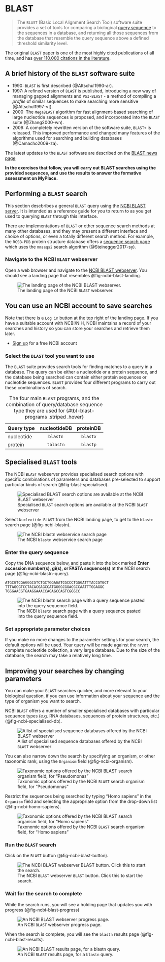 # BLAST

> The `BLAST` (Basic Local Alignment Search Tool) software suite provides a set of tools for comparing a biological [query sequence](glossary.qmd#query-sequence) to the sequences in a database, and returning all those sequences from the database that resemble the query sequence above a defined threshold similarity level.

::: { .callout-note }
The original `BLAST` paper is one of the most highly cited publications of all time, and has [over 110,000 citations in the literature](https://scholar.google.co.uk/scholar?cites=13256359684734893683&as_sdt=2005&sciodt=0,5&hl=en).
:::

::: { .callout-tip collapse="true"}
## A brief history of the `BLAST` software suite

- 1990: `BLAST` is first described (@Altschul1990-ar).
- 1997: A refined version of `BLAST` is published, introducing a new way of managing gapped alignments and `PSI-BLAST` - a method of compiling a _profile_ of similar sequences to make searching more sensitive (@Altschul1997-vt).
- 2000: The `MegaBLAST` algorithm for fast alignment-based searching of large nucleotide sequences is proposed, and incorporated into the `BLAST` suite (@Zhang2000-wn).
- 2009: A completely rewritten version of the software suite, `BLAST+` is released. This improved performance and changed many features of the algorithms used for searching and building databases (@Camacho2009-za).

The latest updates to the `BLAST` software are described on the [BLAST news page](https://blast.ncbi.nlm.nih.gov/doc/blast-news/2023-BLAST-News.html)
:::

::: { .callout-important }
**In the exercises that follow, you will carry out BLAST searches using the provided sequences, and use the results to answer the formative assessment on MyPlace.**
:::

## Performing a `BLAST` search

This section descbribes a general `BLAST` query using the [NCBI BLAST server](https://blast.ncbi.nlm.nih.gov/Blast.cgi). It is intended as a reference guide for you to return to as you get used to querying `BLAST` through this interface.

::: { .callout-caution }
There are implementations of `BLAST` or other sequence search methods at many other databases, and they may present a different interface and choice of options, or even a totally different search method. For example, the `RCSB-PDB` protein structure database offers a [sequence search page](https://www.rcsb.org/search/advanced/sequence) which uses the `mmseqs2` search algorithm (@Steinegger2017-sy).
:::

### Navigate to the NCBI `BLAST` webserver

Open a web browser and navigate to the [NCBI BLAST webserver](https://blast.ncbi.nlm.nih.gov/Blast.cgi). You should see a landing page that resembles @fig-ncbi-blast-landing.

![The landing page of the NCBI `BLAST` webserver.](assets/images/ncbi-blast-landing.png){#fig-ncbi-blast-landing}

::: { .callout-tip collapse="true" }
## You can use an NCBI account to save searches

Note that there is a `Log in` button at the top right of the landing page. If you have a suitable account with NCBI/NIH, NCBI maintains a record of your searches and history so you can  store your searches and retrieve them later.

- [Sign up](https://account.ncbi.nlm.nih.gov/signup/) for a free NCBI account
:::

### Select the `BLAST` tool you want to use

The `BLAST` suite provides search tools for finding matches to a query in a database. The query can be either a nucleotide or a protein sequence, and the database being searched can contain either protein sequences or nucleotide sequences. `BLAST` provides four different programs to carry out these combinations of search.

| Query type | nucleotideDB | proteinDB |
|---|:-:|:-:|
| nucleotide | `blastn` | `blastx` |
| protein | `tblastn` | `blastp` |

: The four main `BLAST` programs, and the combination of query/database sequence type they are used for {#tbl-blast-programs .striped .hover}

::: { .callout-note collapse="true" }
## Specialised `BLAST` tools

The NCBI `BLAST` webserver provides specialised search options with specific combinations of parameters and databases pre-selected to support particular kinds of search (@fig-blast-specialised).

![Specialised `BLAST` search options are available at the NCBI `BLAST` webserver](assets/images/blast-specialised.png){#fig-blast-specialised}

:::

Select `Nucleotide BLAST` from the NCBI landing page, to get to the `blastn` search page (@fig-ncbi-blastn).

![The NCBI `blastn` webservice search page](assets/images/ncbi-blastn.png){#fig-ncbi-blastn}

### Enter the query sequence

Copy the DNA sequence below, and paste it into the box marked **
Enter accession number(s), gi(s), or FASTA sequence(s)** at the NCBI search page (@fig-ncbi-blastn-query).

```text
ATGCGTCGAGGGCGTCTGCTGGAGATCGCCCTGGGATTTACCGTGCT
TTTAGCGTCCTACACGAGCCATGGGGCGGACGCCAATTTGGAGGC
TGGGAACGTGAAGGAAACCAGAGCCAGTCGGGCC
```

![The NCBI `blastn` search page with a query sequence pasted into the query sequence field.](assets/images/ncbi-blastn-query.png){#fig-ncbi-blastn-query}

### Set appropriate parameter choices

::: { .callout-caution }
If you make no more changes to the parameter settings for your search, the default options will be used. Your query will be made against the `nr/nt` complete nucleotide collection, a very large database. Due to the size of the database, the search may take a relatively long time.
:::

::: { .callout-tip collapse="true"}
## Improving your searches by changing parameters

You can make your `BLAST` searches quicker, and more relevant to your biological question, if you can use information about your sequence and the type of organism you want to search.

NCBI `BLAST` offers a number of smaller specialised databases with particular sequence types (e.g. RNA databases, sequences of protein structures, etc.) (@fig-ncbi-specialised-db).

![A list of specialised sequence databases offered by the NCBI `BLAST` webserver](assets/images/ncbi-specialised-db.png){#fig-ncbi-specialised-db}

You can also narrow down the search by specifying an organism, or other taxonomic rank, using the `Organism` field (@fig-ncbi-organism).

![Taxonomic options offered by the NCBI `BLAST` search organism field, for "Pseudomonas"](assets/images/fig-ncbi-organism.png){#fig-ncbi-organism}
:::

Restrict the sequences being searched by typing "Homo sapiens" in the `Organism` field and selecting the appropriate option from the drop-down list (@fig-ncbi-homo-sapiens).

![Taxonomic options offered by the NCBI `BLAST` search organism field, for "Homo sapiens"](assets/images/ncbi-homo-sapiens.png){#fig-ncbi-homo-sapiens}

### Run the `BLAST` search

Click on the `BLAST` button (@fig-ncbi-blast-button).

![The NCBI `BLAST` webserver `BLAST` button. Click this to start the search.](assets/images/ncbi-blast-button.png){#fig-ncbi-blast-button}

### Wait for the search to complete

While the search runs, you will see a holding page that updates you with progress (@fig-ncbi-blast-progress)

![An NCBI `BLAST` webserver progress page.](assets/images/ncbi-blast-progress.png){#fig-ncbi-blast-progress}

When the search is complete, you will see the `blastn` results page (@fig-ncbi-blast-results).

![An NCBI `BLAST` results page, for a `blastn` query.](assets/images/ncbi-blast-results.png){#fig-ncbi-blast-results}
